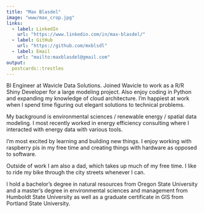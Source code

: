 ```yaml
---
title: "Max Blasdel"
image: "www/max_crop.jpg"
links:
  - label: LinkedIn
    url: "https://www.linkedin.com/in/max-blasdel/"
  - label: GitHub
    url: "https://github.com/mxblsdl"
  - label: Email
    url: "mailto:maxblasdel@gmail.com"
output:
  postcards::trestles
---
```

 
BI Engineer at Wavicle Data Solutions. Joined Wavicle to work as a R/R Shiny Developer for a large modeling project. Also enjoy coding in Python and expanding my knowledge of cloud architecture. I'm happiest at work when I spend time figuring out elegant solutions to technical problems.

My background is environmental sciences / renewable energy / spatial data modeling. I most recently worked in energy efficiency consulting where I interacted with energy data with various tools.

I'm most excited by learning and building new things. I enjoy working with raspberry pis in my free time and creating things with hardware as opposed to software.

Outside of work I am also a dad, which takes up much of my free time. I like to ride my bike through the city streets whenever I can.

I hold a bachelor’s degree in natural resources from Oregon State University and a master’s degree in environmental sciences and management from Humboldt State University as well as a graduate certificate in GIS from Portland State University.
